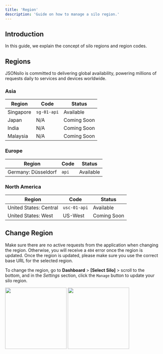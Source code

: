 ```yaml
---
title: 'Region'
description: 'Guide on how to manage a silo region.'
---
```


## Introduction

In this guide, we explain the concept of silo regions and region codes.

## Regions

JSONsilo is committed to delivering global availability, powering millions of requests daily to services and devices worldwide.

### Asia
| Region        | Code | Status       |
|---------------|------|--------------|
| Singapore     | `sg-01-api`   | Available    |
| Japan         | N/A   | Coming Soon  |
| India         | N/A   | Coming Soon  |
| Malaysia      | N/A   | Coming Soon  |

### Europe
| Region        | Code | Status       |
|---------------|------|--------------|
| Germany: Düsseldorf | `api` | Available |

### North America
| Region        | Code | Status       |
|---------------|------|--------------|
| United States: Central | `usc-01-api` | Available |
| United States: West    | US-West    | Coming Soon |

## Change Region

<Warning>Make sure there are no active requests from the application when changing the region. Otherwise, you will receive a `404` error once the region is updated.</Warning>
<Warning>Once the region is updated, please make sure you use the correct base URL for the selected region.</Warning>

To change the region, go to **Dashboard** > **[Select Silo]** > scroll to the bottom, and in the *Settings* section, click the `Manage` button to update your silo region.

<img className="rounded" height="200" src="/images/manage-silo/region.png" />

<img className="rounded" height="200" src="/images/view-silo/silo-setting-1.png" />
